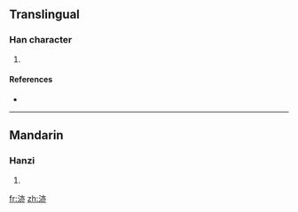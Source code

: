 ==Translingual==

===Han character===
{{Han char|rn=85|rad=水|as=06|sn=9|four=|canj=水卜中金 (EYLC), X水卜中金 (XEYLC)}}

# {{defn|Han|sort=水06}}

====References====
* {{Han ref|kx=0619.160|dkj=17351|hdz=31615.020|uh=6D02|ud=27906}}

----

==Mandarin==

===Hanzi===
{{cmn-hanzi|pin=[[huì]] ([[hui4]]), [[yì]] ([[yi4]])|wg=hui<sup>4</sup>, i<sup>4</sup>}}

# {{defn|Mandarin}}

[[fr:洂]]
[[zh:洂]]